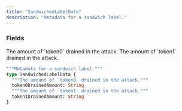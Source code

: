 ```yaml
---
title: "SandwichedLabelData"
description: "Metadata for a sandwich label."
---
```


### Fields

<ResponseField name="token0DrainedAmount" type="String">
  The amount of `token0` drained in the attack.
</ResponseField>

<ResponseField name="token1DrainedAmount" type="String">
  The amount of `token1` drained in the attack.
</ResponseField>


```graphql SandwichedLabelData
"""Metadata for a sandwich label."""
type SandwichedLabelData {
  """The amount of `token0` drained in the attack."""
  token0DrainedAmount: String
  """The amount of `token1` drained in the attack."""
  token1DrainedAmount: String
}
```
